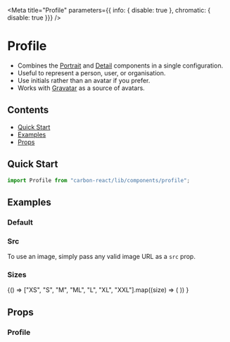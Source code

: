 

<Meta
  title="Profile"
  parameters={{ info: { disable: true }, chromatic: { disable: true }}}
/>

# Profile

- Combines the [Portrait](/components/portrait) and [Detail](/components/detail) components in a single configuration.
- Useful to represent a person, user, or organisation.
- Use initials rather than an avatar if you prefer.
- Works with [Gravatar](http://en.gravatar.com/) as a source of avatars.

## Contents
- [Quick Start](#quick-start)
- [Examples](#examples)
- [Props](#props)

## Quick Start

```javascript
import Profile from "carbon-react/lib/components/profile";
```

## Examples

### Default

<Preview>
  <Story name="default">
    <Profile email="email@email.com" initials="JD" name="John Doe" />
  </Story>
</Preview>

### Src

To use an image, simply pass any valid image URL as a `src` prop.

<Preview>
  <Story name="src">
    <Profile
      email="email@email.com"
      initials="JD"
      name="John Doe"
      src="https://avataaars.io/?avatarStyle=Transparent&topType=LongHairStraight&accessoriesType=Blank&hairColor=BrownDark&facialHairType=Blank&clotheType=BlazerShirt&eyeType=Default&eyebrowType=Default&mouthType=Default&skinColor=Light"
    />
  </Story>
</Preview>

### Sizes

<Preview>
  <Story name="sizes">
    {() =>
      ["XS", "S", "M", "ML", "L", "XL", "XXL"].map((size) => (
        <Profile
          email="email@email.com"
          initials="JD"
          name="John Doe"
          size={size}
        />
      ))
    }
  </Story>
</Preview>

## Props

### Profile
<Props of={Profile} />
